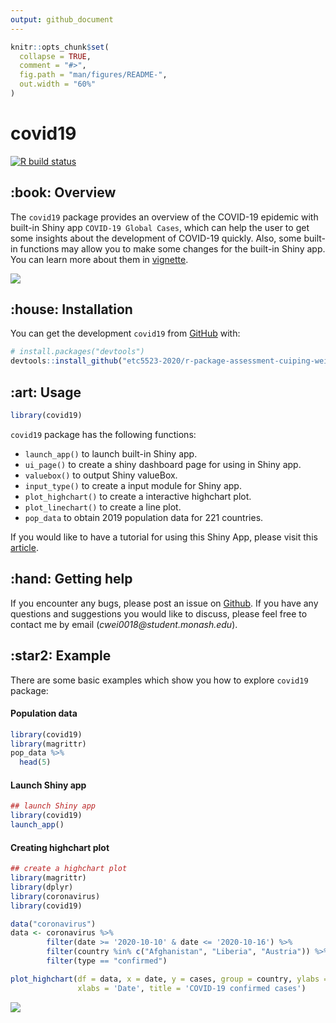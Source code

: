 ```yaml
---
output: github_document
---
```


<!-- README.md is generated from README.Rmd. Please edit that file -->

```r
knitr::opts_chunk$set(
  collapse = TRUE,
  comment = "#>",
  fig.path = "man/figures/README-",
  out.width = "60%"
)
```

# covid19

<!-- badges: start -->
[![R build status](https://github.com/etc5523-2020/r-package-assessment-cuiping-wei/workflows/R-CMD-check/badge.svg)](https://github.com/etc5523-2020/r-package-assessment-cuiping-wei/actions)
<!-- badges: end -->


## :book: Overview

The `covid19` package provides an overview of the COVID-19 epidemic with built-in Shiny app `COVID-19 Global Cases`, which can help the user to get some insights about the development of COVID-19 quickly. Also, some built-in functions may allow you to make some changes for the built-in Shiny app. You can learn more about them in [vignette](https://etc5523-2020.github.io/r-package-assessment-cuiping-wei/). 

![](man/figures/README-COVID-19.png)

## :house: Installation

You can get the development `covid19` from [GitHub](https://github.com/) with:

``` r
# install.packages("devtools")
devtools::install_github("etc5523-2020/r-package-assessment-cuiping-wei")
```

## :art: Usage

``` r
library(covid19)
```

`covid19` package has the following functions:  

* `launch_app()` to launch built-in Shiny app.  
* `ui_page()` to create a shiny dashboard page for using in Shiny app.  
* `valuebox()` to output Shiny valueBox.
* `input_type()` to create a input module for Shiny app.  
* `plot_highchart()` to create a interactive highchart plot.
* `plot_linechart()` to create a line plot.
* `pop_data` to obtain 2019 population data for 221 countries.

If you would like to have a tutorial for using this Shiny App, please visit this [article](https://etc5523-2020.github.io/r-package-assessment-cuiping-wei/articles/app.html).


## :hand: Getting help

If you encounter any bugs, please post an issue on [Github](https://github.com/etc5523-2020/r-package-assessment-cuiping-wei/issues). If you have any questions and suggestions you would like to discuss, please feel free to contact me by email (*cwei0018@student.monash.edu*).


## :star2: Example

There are some basic examples which show you how to explore `covid19` package:

#### Population data

```r
library(covid19)
library(magrittr)
pop_data %>% 
  head(5)
```


#### Launch Shiny app
```r
## launch Shiny app
library(covid19)
launch_app()
```


#### Creating highchart plot
```r
## create a highchart plot
library(magrittr)
library(dplyr)
library(coronavirus)
library(covid19)

data("coronavirus")
data <- coronavirus %>%
        filter(date >= '2020-10-10' & date <= '2020-10-16') %>%
        filter(country %in% c("Afghanistan", "Liberia", "Austria")) %>%
        filter(type == "confirmed")

plot_highchart(df = data, x = date, y = cases, group = country, ylabs = 'Confirmed cases',
               xlabs = 'Date', title = 'COVID-19 confirmed cases')
```

![](man/figures/README-highchart-1.png)


